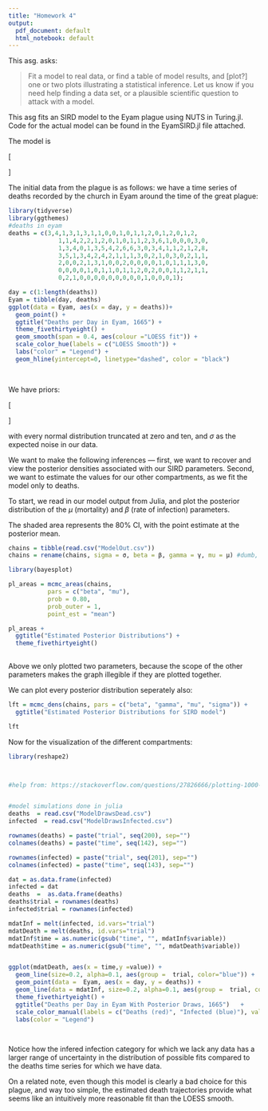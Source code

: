 ```yaml
---
title: "Homework 4"
output:
  pdf_document: default
  html_notebook: default
---
```


This asg. asks:

>  Fit a model to real data, or find a table of model results, and [plot?] one or two plots illustrating a statistical inference. Let us know if you need help finding a data set, or a plausible scientific question to attack with a model.


\section{Model}

This asg fits an SIRD model to the Eyam plague using NUTS in Turing.jl. Code for the actual model can be found in the EyamSIRD.jl file attached.\

The model is 

\[ 
\begin{aligned}
&\frac{d S}{d t}=-\frac{\beta I S}{N} \\
&\frac{d I}{d t}=\frac{\beta I S}{N}-\gamma I-\mu I \\
&\frac{d R}{d t}=\gamma I \\
&\frac{d D}{d t}=\mu I
\end{aligned}
\]

The initial data from the plague is as follows: we have a time series of deaths recorded by the church in Eyam around the time of the great plague:

```r

library(tidyverse)
library(ggthemes)
#deaths in eyam
deaths = c(3,4,1,3,1,3,1,1,0,0,1,0,1,1,2,0,1,2,0,1,2,
              1,1,4,2,2,1,2,0,1,0,1,1,2,3,6,1,0,0,0,3,0,
              1,3,4,0,1,3,5,4,2,6,6,3,0,3,4,1,1,2,1,2,8,
              3,5,1,3,4,2,4,2,1,1,1,3,0,2,1,0,3,0,2,1,1,
              2,0,0,2,1,3,1,0,0,2,0,0,0,0,1,0,1,1,1,3,0,
              0,0,0,0,1,0,1,1,0,1,1,2,0,2,0,0,1,1,2,1,1,
              0,2,1,0,0,0,0,0,0,0,0,0,1,0,0,0,1);

day = c(1:length(deaths))
Eyam = tibble(day, deaths)
ggplot(data = Eyam, aes(x = day, y = deaths))+
  geom_point() +
  ggtitle("Deaths per Day in Eyam, 1665") +
  theme_fivethirtyeight() +
  geom_smooth(span = 0.4, aes(colour ="LOESS fit")) +
  scale_color_hue(labels = c("LOESS Smooth")) +
  labs("color" = "Legend") +
  geom_hline(yintercept=0, linetype="dashed", color = "black")
  
   
```


We have priors:


\[   
\begin{aligned}
  &\sigma \sim \text { Inv-Gamma }(3,1)\\
  &\beta \sim \mathcal{N}(0.9, 4)\\
  &\gamma \sim \mathcal{N}(0.4, 4)\\
  &\mu \sim \mathcal{N}(0.4, 4)
\end{aligned}
\]


with every normal distribution truncated at zero and ten, and $\sigma$ as the expected noise in our data.\

We want to make the following inferences --- first, we want to recover and view the posterior densities associated with our SIRD parameters. Second, we want to estimate the values for our other compartments, as we fit the model only to deaths.  \


To start, we read in our model output from Julia, and plot the posterior distribution of the $\mu$ (mortality) and $\beta$ (rate of infection) parameters.

The shaded area represents the 80% CI, with the point estimate at the posterior mean. 


```r
chains = tibble(read.csv("ModelOut.csv"))
chains = rename(chains, sigma = σ, beta = β, gamma = γ, mu = μ) #dumb, from julia code

library(bayesplot)

pl_areas = mcmc_areas(chains,
           pars = c("beta", "mu"),
           prob = 0.80,
           prob_outer = 1,
           point_est = "mean")

pl_areas +
  ggtitle("Estimated Posterior Distributions") +
  theme_fivethirtyeight()
  
```


Above we only plotted two parameters, because the scope of the other parameters makes the graph illegible if they are plotted together.\

We can plot every posterior distribution seperately also:

```r

lft = mcmc_dens(chains, pars = c("beta", "gamma", "mu", "sigma")) + 
  ggtitle("Estimated Posterior Distributions for SIRD model") 

lft  
```



Now for the visualization of the different compartments:

```r
library(reshape2)



#help from: https://stackoverflow.com/questions/27826666/plotting-1000-lines-with-ggplot2


#model simulations done in julia
deaths  = read.csv("ModelDrawsDead.csv")
infected  = read.csv("ModelDrawsInfected.csv")

rownames(deaths) = paste("trial", seq(200), sep="")
colnames(deaths) = paste("time", seq(142), sep="")

rownames(infected) = paste("trial", seq(201), sep="")
colnames(infected) = paste("time", seq(143), sep="")

dat = as.data.frame(infected)
infected = dat
deaths  =  as.data.frame(deaths)
deaths$trial = rownames(deaths)
infected$trial = rownames(infected)

mdatInf = melt(infected, id.vars="trial")
mdatDeath = melt(deaths, id.vars="trial")
mdatInf$time = as.numeric(gsub("time", "", mdatInf$variable))
mdatDeath$time = as.numeric(gsub("time", "", mdatDeath$variable))


ggplot(mdatDeath, aes(x = time,y =value)) +
  geom_line(size=0.2, alpha=0.1, aes(group =  trial, color="blue")) +
  geom_point(data =  Eyam, aes(x = day, y = deaths)) +
  geom_line(data = mdatInf, size=0.2, alpha=0.1, aes(group =  trial, color = "red"))+
  theme_fivethirtyeight() + 
  ggtitle("Deaths per Day in Eyam With Posterior Draws, 1665")   +
  scale_color_manual(labels = c("Deaths (red)", "Infected (blue)"), values = c("red", "blue")) +
  labs(color = "Legend")

  
```


Notice how the infered infection category for which we lack any data has a larger range of uncertainty in the distribution of possible fits compared to the deaths time series for which we have data. \

On a related note, even though this model is clearly a bad choice for this plague, and way too simple, the estimated death trajectories provide what seems like an intuitively more reasonable fit than the LOESS smooth. 














